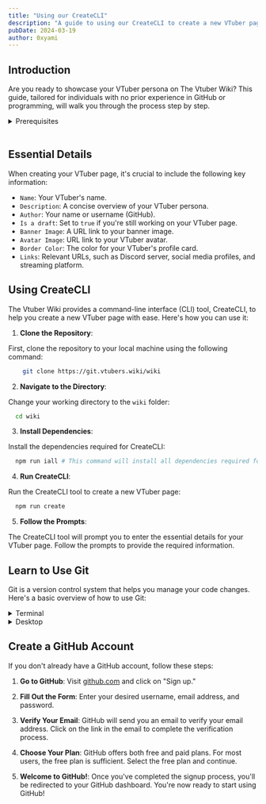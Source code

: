 ```yaml
---
title: "Using our CreateCLI"
description: "A guide to using our CreateCLI to create a new VTuber page."
pubDate: 2024-03-19
author: 0xyami
---
```



## Introduction

Are you ready to showcase your VTuber persona on The Vtuber Wiki? This guide, tailored for individuals with no prior experience in GitHub or programming, will walk you through the process step by step.


<details>
<summary>Prerequisites</summary>

Before embarking on the journey to create your VTuber profile on The Vtuber Wiki, let's ensure you have everything you need. Here are the prerequisites for a smooth experience, even if you have no prior experience with GitHub or programming:

1. GitHub Account:
    - If you don't have a GitHub account, [create one](https://github.com/join). This account will be your gateway to managing and contributing to your VTuber page.

    Learn: [Create a GitHub Account](#create-a-github-account)

2. Basic Understanding of Markdown:

    - Familiarize yourself with basic [Markdown syntax](https://www.markdownguide.org/basic-syntax/) since your VTuber profile will be written in this lightweight markup language.

3. Access to Git:

    - Install [Git](https://git-scm.com/book/en/v2/Getting-Started-Installing-Git) on your local machine. Git is the version control system that helps you manage your code changes.

    Learn: [Learn Git](#learn-to-use-git)

4. Text Editor:

    - Choose a text editor for editing your Markdown files. If you don't have a preferred one, [Visual Studio Code](https://code.visualstudio.com/) is a popular and user-friendly choice.

Now that you've gathered the essentials, you're ready to dive into creating your VTuber profile. Follow the step-by-step guide provided earlier, and don't hesitate to refer back to this section if needed.

</details>


<br />

## Essential Details

When creating your VTuber page, it's crucial to include the following key information:

- `Name`: Your VTuber's name.
- `Description`: A concise overview of your VTuber persona.
- `Author`: Your name or username (GitHub).
- `Is a draft`: Set to `true` if you're still working on your VTuber page.
- `Banner Image`: A URL link to your banner image.
- `Avatar Image`: URL link to your VTuber avatar.
- `Border Color`: The color for your VTuber's profile card.
- `Links`: Relevant URLs, such as Discord server, social media profiles, and streaming platform.

## Using CreateCLI

The Vtuber Wiki provides a command-line interface (CLI) tool, CreateCLI, to help you create a new VTuber page with ease. Here's how you can use it:

1. **Clone the Repository**:

First, clone the repository to your local machine using the following command:

```bash 
    git clone https://git.vtubers.wiki/wiki
```

2. **Navigate to the Directory**:
    
Change your working directory to the `wiki` folder:
    
```bash
  cd wiki
```

3. **Install Dependencies**:

Install the dependencies required for CreateCLI:

```bash
  npm run iall # This command will install all dependencies required for the main project and any scripts.
```

4. **Run CreateCLI**:

Run the CreateCLI tool to create a new VTuber page:

```bash
  npm run create
```

5. **Follow the Prompts**:

The CreateCLI tool will prompt you to enter the essential details for your VTuber page. Follow the prompts to provide the required information.


<Alert message="For new users, we recommend using GitHub Desktop (<a href='https://desktop.github.com'>desktop.github.com</a>)" type="danger" includeCloseButton={false} />

## Learn to Use Git

Git is a version control system that helps you manage your code changes. Here's a basic overview of how to use Git:

<details>
<summary>Terminal</summary>

1. **Clone a Repository**:

To get started, you'll need to clone the repository to your local machine. Use the following command:

```bash 
git clone <repository_URL>
```

Replace `<repository_URL>` with the URL of the repository you want to clone.

2. **Navigate to the Directory**:

Once the repository is cloned, navigate to the directory of the repository:

```bash
cd <repository_directory>
```
___

3. **Commit Changes**:

After making changes to your files, you'll need to commit those changes to Git. First, add the files you want to commit:

```bash
git add <file_name>
```

Replace `<file_name>` with the name of the file you want to add. You can also use `.` to add all changed files.

Next, commit the changes:

```bash
git commit -m "feat: Add new feature

Add a descriptive message about the changes you made."
```

> Note: Replace `feat: Add new feature` with the type of change you made (e.g., `fix`, `docs`, `style`, `refactor`, etc.), and replace the message with a descriptive summary of the changes. Learn: [Commit Message Conventions](https://www.conventionalcommits.org/en/v1.0.0/)

___

4. **Push Changes**:

Once your changes are committed, you can push them to the remote repository:

```bash
git push
```

This will push your changes to the default remote repository.

___


5. **Pull Changes**:

If there are changes in the remote repository that you don't have locally, you can pull them:

```bash
git pull
```

This will fetch the changes from the remote repository and merge them into your local branch.

___

6. **Remove Files from Commits**:

If you accidentally added a file to a commit that you don't want to include, you can unstage it:

```bash
git reset HEAD <file_name>
```

Replace `<file_name>` with the name of the file you want to unstage.

These are the basic Git commands to get you started. As you become more familiar with Git, you can explore more advanced features and workflows.


</details>


<details>
<summary>Desktop</summary>

1. **Download GitHub Desktop**:

First, download and install [GitHub Desktop](https://desktop.github.com) on your local machine.

When you open GitHub Desktop for the first time, you'll be prompted to sign in to your GitHub account. Click on "Sign in to GitHub.com" and follow the instructions to sign in.

![Introduction](/static/guides/using-createcli/1.png)

2. **Getting Set Up**:

Once you're signed in, you'll see the "Configure Git" screen. If you already have Git installed on your machine, GitHub Desktop will automatically detect it. If not, you can install Git directly from GitHub Desktop.

<Alert message="DO NOT CHANGE ANYTHING UNLESS YOU KNOW WHAT YOU ARE DOING!" type="danger" includeCloseButton={false} />

![Configure Git](/static/guides/using-createcli/2.png)

3. **Clone a Repository**:

To clone a repository, click on "Clone a repository from the Internet..." and enter `vtuberwiki/wiki` in the "Repository URL" field. Choose a local path where you want to clone the repository and click "Clone".

![Clone Repository](/static/guides/using-createcli/3.png)

4. **Commiting**:

After making changes to your files, you'll need to commit those changes to Git. First, add the files you want to commit:

> Note: In the summary field add `{type}: {some message}` with the type of change you made (e.g., `fix`, `docs`, `style`, `refactor`, etc.), and replace the message with a descriptive summary of the changes. Learn: [Commit Message Conventions](https://www.conventionalcommits.org/en/v1.0.0/)=

![Commit Changes](/static/guides/using-createcli/4.png)


</details>

## Create a GitHub Account

If you don't already have a GitHub account, follow these steps:

1. **Go to GitHub**: Visit [github.com](https://github.com/join) and click on "Sign up."

2. **Fill Out the Form**: Enter your desired username, email address, and password.

3. **Verify Your Email**: GitHub will send you an email to verify your email address. Click on the link in the email to complete the verification process.

4. **Choose Your Plan**: GitHub offers both free and paid plans. For most users, the free plan is sufficient. Select the free plan and continue.

5. **Welcome to GitHub!**: Once you've completed the signup process, you'll be redirected to your GitHub dashboard. You're now ready to start using GitHub!
